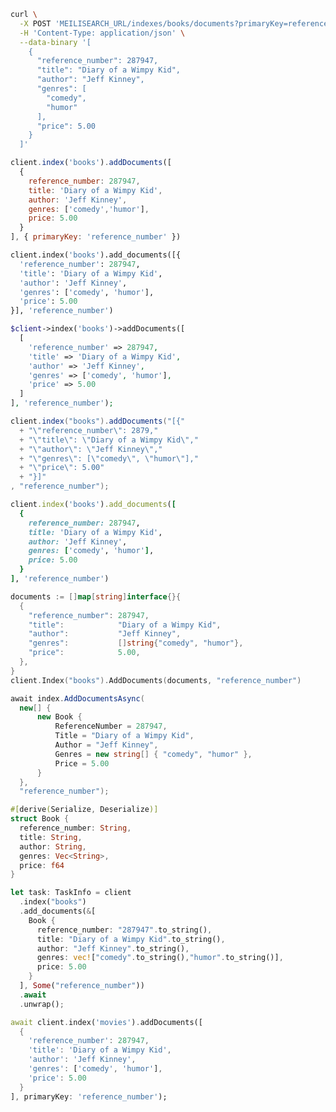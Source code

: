 <CodeGroup>

```bash cURL
curl \
  -X POST 'MEILISEARCH_URL/indexes/books/documents?primaryKey=reference_number' \
  -H 'Content-Type: application/json' \
  --data-binary '[
    {
      "reference_number": 287947,
      "title": "Diary of a Wimpy Kid",
      "author": "Jeff Kinney",
      "genres": [
        "comedy",
        "humor"
      ],
      "price": 5.00
    }
  ]'
```

```javascript JS
client.index('books').addDocuments([
  {
    reference_number: 287947,
    title: 'Diary of a Wimpy Kid',
    author: 'Jeff Kinney',
    genres: ['comedy','humor'],
    price: 5.00
  }
], { primaryKey: 'reference_number' })
```

```python Python
client.index('books').add_documents([{
  'reference_number': 287947,
  'title': 'Diary of a Wimpy Kid',
  'author': 'Jeff Kinney',
  'genres': ['comedy', 'humor'],
  'price': 5.00
}], 'reference_number')
```

```php PHP
$client->index('books')->addDocuments([
  [
    'reference_number' => 287947,
    'title' => 'Diary of a Wimpy Kid',
    'author' => 'Jeff Kinney',
    'genres' => ['comedy', 'humor'],
    'price' => 5.00
  ]
], 'reference_number');
```

```java Java
client.index("books").addDocuments("[{"
  + "\"reference_number\": 2879,"
  + "\"title\": \"Diary of a Wimpy Kid\","
  + "\"author\": \"Jeff Kinney\","
  + "\"genres\": [\"comedy\", \"humor\"],"
  + "\"price\": 5.00"
  + "}]"
, "reference_number");
```

```ruby Ruby
client.index('books').add_documents([
  {
    reference_number: 287947,
    title: 'Diary of a Wimpy Kid',
    author: 'Jeff Kinney',
    genres: ['comedy', 'humor'],
    price: 5.00
  }
], 'reference_number')
```

```go Go
documents := []map[string]interface{}{
  {
    "reference_number": 287947,
    "title":            "Diary of a Wimpy Kid",
    "author":           "Jeff Kinney",
    "genres":           []string{"comedy", "humor"},
    "price":            5.00,
  },
}
client.Index("books").AddDocuments(documents, "reference_number")
```

```csharp C#
await index.AddDocumentsAsync(
  new[] {
      new Book {
          ReferenceNumber = 287947,
          Title = "Diary of a Wimpy Kid",
          Author = "Jeff Kinney",
          Genres = new string[] { "comedy", "humor" },
          Price = 5.00
      }
  },
  "reference_number");
```

```rust Rust
#[derive(Serialize, Deserialize)]
struct Book {
  reference_number: String,
  title: String,
  author: String,
  genres: Vec<String>,
  price: f64
}

let task: TaskInfo = client
  .index("books")
  .add_documents(&[
    Book {
      reference_number: "287947".to_string(),
      title: "Diary of a Wimpy Kid".to_string(),
      author: "Jeff Kinney".to_string(),
      genres: vec!["comedy".to_string(),"humor".to_string()],
      price: 5.00
    }
  ], Some("reference_number"))
  .await
  .unwrap();
```

```dart Dart
await client.index('movies').addDocuments([
  {
    'reference_number': 287947,
    'title': 'Diary of a Wimpy Kid',
    'author': 'Jeff Kinney',
    'genres': ['comedy', 'humor'],
    'price': 5.00
  }
], primaryKey: 'reference_number');
```
</CodeGroup>